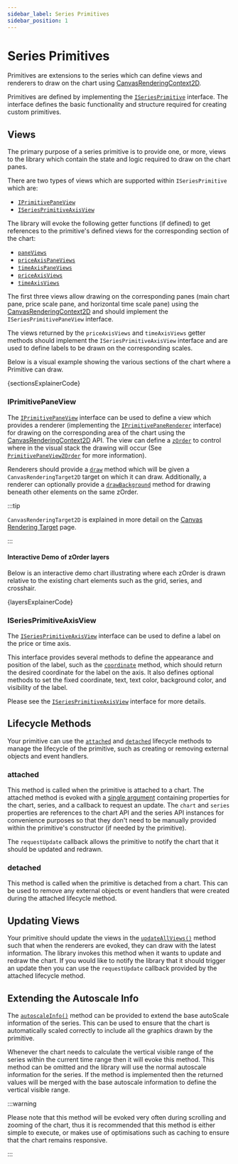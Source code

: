 ```yaml
---
sidebar_label: Series Primitives
sidebar_position: 1
---
```


# Series Primitives

Primitives are extensions to the series which can define views and renderers to
draw on the chart using
[CanvasRenderingContext2D](https://developer.mozilla.org/en-US/docs/Web/API/CanvasRenderingContext2D).

Primitives are defined by implementing the
[`ISeriesPrimitive`](../api/type-aliases/ISeriesPrimitive.md) interface. The
interface defines the basic functionality and structure required for creating
custom primitives.

## Views

The primary purpose of a series primitive is to provide one, or more, views to
the library which contain the state and logic required to draw on the chart
panes.

There are two types of views which are supported within `ISeriesPrimitive` which
are:

- [`IPrimitivePaneView`](../api/interfaces/IPrimitivePaneView.md)
- [`ISeriesPrimitiveAxisView`](../api/interfaces/ISeriesPrimitiveAxisView.md)

The library will evoke the following getter functions (if defined) to get
references to the primitive's defined views for the corresponding section of the
chart:

- [`paneViews`](../api/interfaces/ISeriesPrimitiveBase.md#paneviews)
- [`priceAxisPaneViews`](../api/interfaces/ISeriesPrimitiveBase.md#priceaxispaneviews)
- [`timeAxisPaneViews`](../api/interfaces/ISeriesPrimitiveBase.md#timeaxispaneviews)
- [`priceAxisViews`](../api/interfaces/ISeriesPrimitiveBase.md#priceaxisviews)
- [`timeAxisViews`](../api/interfaces/ISeriesPrimitiveBase.md#timeaxisviews)

The first three views allow drawing on the corresponding panes (main chart pane,
price scale pane, and horizontal time scale pane) using the
[CanvasRenderingContext2D](https://developer.mozilla.org/en-US/docs/Web/API/CanvasRenderingContext2D)
and should implement the `ISeriesPrimitivePaneView` interface.

The views returned by the `priceAxisViews` and `timeAxisViews` getter methods
should implement the `ISeriesPrimitiveAxisView` interface and are used to define
labels to be drawn on the corresponding scales.

Below is a visual example showing the various sections of the chart where a
Primitive can draw.


<CodeBlock replaceThemeConstants chart className="language-js" chartOnly>
	{sectionsExplainerCode}
</CodeBlock>

### IPrimitivePaneView

The [`IPrimitivePaneView`](../api/interfaces/IPrimitivePaneView.md)
interface can be used to define a view which provides a renderer (implementing
the
[`IPrimitivePaneRenderer`](../api/interfaces/IPrimitivePaneRenderer.md)
interface) for drawing on the corresponding area of the chart using the
[CanvasRenderingContext2D](https://developer.mozilla.org/en-US/docs/Web/API/CanvasRenderingContext2D)
API. The view can define a
[`zOrder`](../api/interfaces/IPrimitivePaneView.md#zorder) to control where
in the visual stack the drawing will occur (See
[`PrimitivePaneViewZOrder`](../api/type-aliases/PrimitivePaneViewZOrder.md)
for more information).

Renderers should provide a
[`draw`](../api/interfaces/IPrimitivePaneRenderer.md#draw) method which will
be given a `CanvasRenderingTarget2D` target on which it can draw. Additionally,
a renderer can optionally provide a
[`drawBackground`](../api/interfaces/IPrimitivePaneRenderer.md#drawbackground)
method for drawing beneath other elements on the same zOrder.

:::tip

`CanvasRenderingTarget2D` is explained in more detail on the [Canvas Rendering Target](./canvas-rendering-target) page.

:::

#### Interactive Demo of zOrder layers

Below is an interactive demo chart illustrating where each zOrder is drawn
relative to the existing chart elements such as the grid, series, and crosshair.


<CodeBlock replaceThemeConstants chart className="language-js" chartOnly>
	{layersExplainerCode}
</CodeBlock>

### ISeriesPrimitiveAxisView

The [`ISeriesPrimitiveAxisView`](../api/interfaces/ISeriesPrimitiveAxisView.md)
interface can be used to define a label on the price or time axis.

This interface provides several methods to define the appearance and position of
the label, such as the
[`coordinate`](../api/interfaces/ISeriesPrimitiveAxisView.md#coordinate) method,
which should return the desired coordinate for the label on the axis. It also
defines optional methods to set the fixed coordinate, text, text color,
background color, and visibility of the label.

Please see the
[`ISeriesPrimitiveAxisView`](../api/interfaces/ISeriesPrimitiveAxisView.md)
interface for more details.

## Lifecycle Methods

Your primitive can use the
[`attached`](../api/interfaces/ISeriesPrimitiveBase.md#attached) and
[`detached`](../api/interfaces/ISeriesPrimitiveBase.md#detached) lifecycle methods to
manage the lifecycle of the primitive, such as creating or removing external
objects and event handlers.

### attached

This method is called when the primitive is attached to a chart. The attached
method is evoked with a
[single argument](../api/interfaces/SeriesAttachedParameter.md) containing
properties for the chart, series, and a callback to request an update. The
`chart` and `series` properties are references to the chart API and the series
API instances for convenience purposes so that they don't need to be manually
provided within the primitive's constructor (if needed by the primitive).

The `requestUpdate` callback allows the primitive to notify the chart that it
should be updated and redrawn.

### detached

This method is called when the primitive is detached from a chart. This can be
used to remove any external objects or event handlers that were created during
the attached lifecycle method.

## Updating Views

Your primitive should update the views in the
[`updateAllViews()`](../api/interfaces/ISeriesPrimitiveBase.md#updateallviews) method
such that when the renderers are evoked, they can draw with the latest
information. The library invokes this method when it wants to update and redraw
the chart. If you would like to notify the library that it should trigger an
update then you can use the `requestUpdate` callback provided by the attached
lifecycle method.

## Extending the Autoscale Info

The [`autoscaleInfo()`](../api/interfaces/ISeriesPrimitiveBase.md#autoscaleinfo)
method can be provided to extend the base autoScale information of the series.
This can be used to ensure that the chart is automatically scaled correctly to
include all the graphics drawn by the primitive.

Whenever the chart needs to calculate the vertical visible range of the series
within the current time range then it will evoke this method. This method can be
omitted and the library will use the normal autoscale information for the
series. If the method is implemented then the returned values will be merged
with the base autoscale information to define the vertical visible range.

:::warning

Please note that this method will be evoked very often during
scrolling and zooming of the chart, thus it is recommended that this method is
either simple to execute, or makes use of optimisations such as caching to
ensure that the chart remains responsive.

:::
